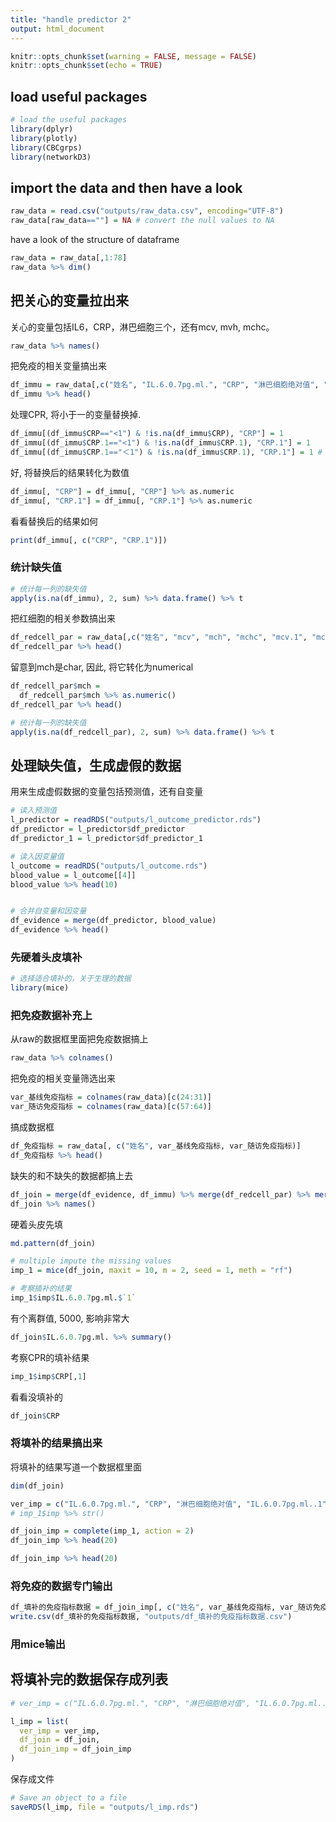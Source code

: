 ```yaml
---
title: "handle predictor 2"
output: html_document
---
```


```r
knitr::opts_chunk$set(warning = FALSE, message = FALSE) 
knitr::opts_chunk$set(echo = TRUE)
```

## load useful packages
```r
# load the useful packages
library(dplyr)
library(plotly)
library(CBCgrps)
library(networkD3)
```


## import the data and then have a look

```r
raw_data = read.csv("outputs/raw_data.csv", encoding="UTF-8")
raw_data[raw_data==""] = NA # convert the null values to NA
```

have a look of the structure of dataframe
```r
raw_data = raw_data[,1:78]
raw_data %>% dim()
```

## 把关心的变量拉出来
关心的变量包括IL6，CRP，淋巴细胞三个，还有mcv, mvh, mchc。
```r
raw_data %>% names()
```

把免疫的相关变量搞出来
```r
df_immu = raw_data[,c("姓名", "IL.6.0.7pg.ml.", "CRP", "淋巴细胞绝对值", "IL.6.0.7pg.ml..1", "CRP.1", "淋巴细胞绝对值.1")]
df_immu %>% head()
```

处理CPR, 将小于一的变量替换掉. 
```r
df_immu[(df_immu$CRP=="<1") & !is.na(df_immu$CRP), "CRP"] = 1
df_immu[(df_immu$CRP.1=="<1") & !is.na(df_immu$CRP.1), "CRP.1"] = 1 
df_immu[(df_immu$CRP.1=="＜1") & !is.na(df_immu$CRP.1), "CRP.1"] = 1 # 有个全角的
```

好, 将替换后的结果转化为数值
```r
df_immu[, "CRP"] = df_immu[, "CRP"] %>% as.numeric
df_immu[, "CRP.1"] = df_immu[, "CRP.1"] %>% as.numeric
```

看看替换后的结果如何
```r
print(df_immu[, c("CRP", "CRP.1")])
```


### 统计缺失值
```r
# 统计每一列的缺失值
apply(is.na(df_immu), 2, sum) %>% data.frame() %>% t
```


把红细胞的相关参数搞出来
```r
df_redcell_par = raw_data[,c("姓名", "mcv", "mch", "mchc", "mcv.1", "mch.1", "mchc.1")]
df_redcell_par %>% head()
```

留意到mch是char, 因此, 将它转化为numerical
```r
df_redcell_par$mch = 
  df_redcell_par$mch %>% as.numeric()
df_redcell_par %>% head()
```


```r
# 统计每一列的缺失值
apply(is.na(df_redcell_par), 2, sum) %>% data.frame() %>% t
```


## 处理缺失值，生成虚假的数据
用来生成虚假数据的变量包括预测值，还有自变量
```r
# 读入预测值
l_predictor = readRDS("outputs/l_outcome_predictor.rds")
df_predictor = l_predictor$df_predictor
df_predictor_1 = l_predictor$df_predictor_1

# 读入因变量值
l_outcome = readRDS("outputs/l_outcome.rds")
blood_value = l_outcome[[4]]
blood_value %>% head(10)


# 合并自变量和因变量
df_evidence = merge(df_predictor, blood_value)
df_evidence %>% head()
```

### 先硬着头皮填补
```r
# 选择适合填补的，关于生理的数据
library(mice)
```


### 把免疫数据补充上

从raw的数据框里面把免疫数据搞上
```r
raw_data %>% colnames()
```

把免疫的相关变量筛选出来
```r
var_基线免疫指标 = colnames(raw_data)[c(24:31)]
var_随访免疫指标 = colnames(raw_data)[c(57:64)]
```

搞成数据框
```r
df_免疫指标 = raw_data[, c("姓名", var_基线免疫指标, var_随访免疫指标)]
df_免疫指标 %>% head()
```

缺失的和不缺失的数据都搞上去
```r
df_join = merge(df_evidence, df_immu) %>% merge(df_redcell_par) %>% merge(df_免疫指标)
df_join %>% names()
```

硬着头皮先填
```r
md.pattern(df_join)
```

```r
# multiple impute the missing values
imp_1 = mice(df_join, maxit = 10, m = 2, seed = 1, meth = "rf")

# 考察插补的结果
imp_1$imp$IL.6.0.7pg.ml.$`1`
```


有个离群值, 5000, 影响非常大
```r
df_join$IL.6.0.7pg.ml. %>% summary()
```

考察CPR的填补结果
```r
imp_1$imp$CRP[,1]
```

看看没填补的
```r
df_join$CRP
```

### 将填补的结果搞出来
将填补的结果写道一个数据框里面
```r
dim(df_join)

ver_imp = c("IL.6.0.7pg.ml.", "CRP", "淋巴细胞绝对值", "IL.6.0.7pg.ml..1", "CRP.1", "淋巴细胞绝对值.1", "mcv", "mch", "mchc", "mcv.1", "mch.1", "mchc.1")
# imp_1$imp %>% str()
```

<!-- 写一个循环读取数据吧, 作为一个自动化的脚本 -->
<!-- ```{r} -->
<!-- df_join_imp = df_join -->

<!-- for (i in ver_imp) { -->
<!--   df_imp_i = imp_1$imp[[i]][1] -->
<!--   if(dim(df_imp_i)[1]!=0) { -->
<!--     df_imp_i %>% print() -->
<!--     for (j in row.names(df_imp_i)) { -->
<!--       df_join_imp[as.numeric(j), i] = df_imp_i[j, ] -->
<!--     } -->
<!--   } -->
<!-- } -->
<!-- ``` -->

```r
df_join_imp = complete(imp_1, action = 2)
df_join_imp %>% head(20)
```


```r
df_join_imp %>% head(20)
```


### 将免疫的数据专门输出
```r
df_填补的免疫指标数据 = df_join_imp[, c("姓名", var_基线免疫指标, var_随访免疫指标)]
write.csv(df_填补的免疫指标数据, "outputs/df_填补的免疫指标数据.csv")
```

### 用mice输出


## 将填补完的数据保存成列表
```r
# ver_imp = c("IL.6.0.7pg.ml.", "CRP", "淋巴细胞绝对值", "IL.6.0.7pg.ml..1", "CRP.1", "淋巴细胞绝对值.1", "mcv", "mch", "mchc", "mcv.1", "mch.1", "mchc.1")

l_imp = list(
  ver_imp = ver_imp, 
  df_join = df_join, 
  df_join_imp = df_join_imp
)

```

保存成文件
```r
# Save an object to a file
saveRDS(l_imp, file = "outputs/l_imp.rds")
```







